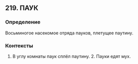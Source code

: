 ## 219. ПАУК
### Определение
Восьминогое насекомое отряда пауков, плетущее паутину.

### Контексты
1. В углу комнаты паук сплёл паутину. 2. Пауки едят мух.


